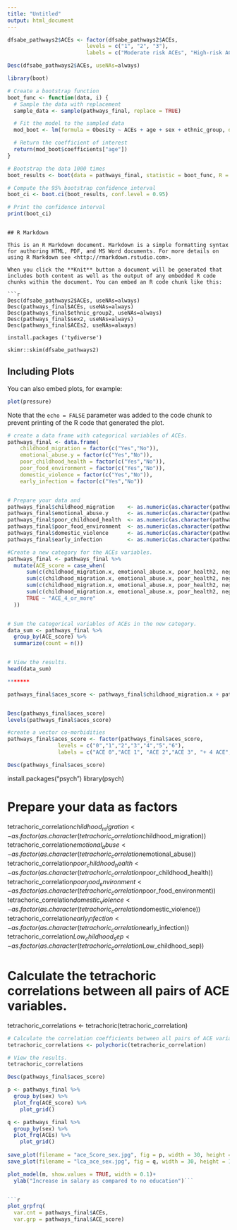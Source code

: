 ```yaml
---
title: "Untitled"
output: html_document
---
```


```r
dfsabe_pathways2$ACEs <- factor(dfsabe_pathways2$ACEs,
                         levels = c("1", "2", "3"),
                         labels = c("Moderate risk ACEs", "High-risk ACEs", "Low-risk ACEs"))

Desc(dfsabe_pathways2$ACEs, useNAs=always)

library(boot)

# Create a bootstrap function
boot_func <- function(data, i) {
  # Sample the data with replacement
  sample_data <- sample(pathways_final, replace = TRUE)

  # Fit the model to the sampled data
  mod_boot <- lm(formula = Obesity ~ ACEs + age + sex + ethnic_group, data = pathways_final)

  # Return the coefficient of interest
  return(mod_boot$coefficients["age"])
}

# Bootstrap the data 1000 times
boot_results <- boot(data = pathways_final, statistic = boot_func, R = 1000)

# Compute the 95% bootstrap confidence interval
boot_ci <- boot.ci(boot_results, conf.level = 0.95)

# Print the confidence interval
print(boot_ci)

```


```

## R Markdown

This is an R Markdown document. Markdown is a simple formatting syntax for authoring HTML, PDF, and MS Word documents. For more details on using R Markdown see <http://rmarkdown.rstudio.com>.

When you click the **Knit** button a document will be generated that includes both content as well as the output of any embedded R code chunks within the document. You can embed an R code chunk like this:

```r
Desc(dfsabe_pathways2$ACEs, useNAs=always)
Desc(pathways_final$ACEs, useNAs=always)
Desc(pathways_final$ethnic_group2, useNAs=always)
Desc(pathways_final$sex2, useNAs=always)
Desc(pathways_final$ACEs2, useNAs=always)

install.packages ('tydiverse')

skimr::skim(dfsabe_pathways2)
```

## Including Plots

You can also embed plots, for example:

```r
plot(pressure)
```

Note that the `echo = FALSE` parameter was added to the code chunk to prevent printing of the R code that generated the plot.

```r


# create a data frame with categorical variables of ACEs.
pathways_final <- data.frame(
    childhood_migration = factor(c("Yes","No")),
    emotional_abuse.y = factor(c("Yes","No")),
    poor_childhood_health = factor(c("Yes","No")),
    poor_food_environment = factor(c("Yes","No")),
    domestic_violence = factor(c("Yes","No")),
    early_infection = factor(c("Yes","No"))


# Prepare your data and 
pathways_final$childhood_migration    <- as.numeric(as.character(pathways_final$childhood_migration))
pathways_final$emotional_abuse.y      <- as.numeric(as.character(pathways_final$emotional_abuse.y))
pathways_final$poor_childhood_health  <- as.numeric(as.character(pathways_final$poor_childhood_health))
pathways_final$poor_food_environment  <- as.numeric(as.character(pathways_final$poor_food_environment))
pathways_final$domestic_violence      <- as.numeric(as.character(pathways_final$domestic_violence))
pathways_final$early_infection        <- as.numeric(as.character(pathways_final$early_infection))

#Create a new category for the ACEs variables.
pathways_final <- pathways_final %>%
  mutate(ACE_score = case_when(
      sum(c(childhood_migration.x, emotional_abuse.x, poor_health2, neglected_food, household_violence, early_infection.x)) == 0 ~ "ACE_0",
      sum(c(childhood_migration.x, emotional_abuse.x, poor_health2, neglected_food, household_violence, early_infection.x)) == 1 ~ "ACE_1",
      sum(c(childhood_migration.x, emotional_abuse.x, poor_health2, neglected_food, household_violence, early_infection.x)) == 2 ~ "ACE_2",
      sum(c(childhood_migration.x, emotional_abuse.x, poor_health2, neglected_food, household_violence, early_infection.x)) == 3 ~ "ACE_3",
      TRUE ~ "ACE_4_or_more"
  ))


# Sum the categorical variables of ACEs in the new category.
data_sum <- pathways_final %>%
  group_by(ACE_score) %>%
  summarize(count = n())


# View the results.
head(data_sum)

*******

pathways_final$aces_score <- pathways_final$childhood_migration.x + pathways_final$emotional_abuse.x + pathways_final$poor_health2 + pathways_final$neglected_food + pathways_final$household_violence + pathways_final$early_infection.x


Desc(pathways_final$aces_score)
levels(pathways_final$aces_score)

#create a vector co-morbidities
pathways_final$aces_score <- factor(pathways_final$aces_score,
                levels = c("0","1","2","3","4","5","6"),
                labels = c("ACE 0","ACE 1", "ACE 2","ACE 3", "+ 4 ACE","+ 4 ACE", "+ 4 ACE"))

Desc(pathways_final$aces_score)
```

install.packages("psych")
library(psych)

# Prepare your data as factors
tetrachoric_correlation$childhood_migration    <- as.factor(as.character(tetrachoric_correlation$childhood_migration))
tetrachoric_correlation$emotional_abuse        <- as.factor(as.character(tetrachoric_correlation$emotional_abuse))
tetrachoric_correlation$poor_childhood_health  <- as.factor(as.character(tetrachoric_correlation$poor_childhood_health))
tetrachoric_correlation$poor_food_environment  <- as.factor(as.character(tetrachoric_correlation$poor_food_environment))
tetrachoric_correlation$domestic_violence      <- as.factor(as.character(tetrachoric_correlation$domestic_violence))
tetrachoric_correlation$early_infection        <- as.factor(as.character(tetrachoric_correlation$early_infection))
tetrachoric_correlation$Low_childhood_sep      <- as.factor(as.character(tetrachoric_correlation$Low_childhood_sep))

# Calculate the tetrachoric correlations between all pairs of ACE variables.
tetrachoric_correlations <- tetrachoric(tetrachoric_correlation)

```r
# Calculate the correlation coefficients between all pairs of ACE variables.
tetrachoric_correlations <- polychoric(tetrachoric_correlation)

# View the results.
tetrachoric_correlations
```


```r
Desc(pathways_final$aces_score)
```


```r
p <- pathways_final %>% 
  group_by(sex) %>% 
  plot_frq(ACE_score) %>%
    plot_grid()

q <- pathways_final %>% 
  group_by(sex) %>% 
  plot_frq(ACEs) %>%
    plot_grid()
    
save_plot(filename = "ace_Score_sex.jpg", fig = p, width = 30, height = 19)
save_plot(filename = "lca_ace_sex.jpg", fig = q, width = 30, height = 19)

```



```r
plot_model(m, show.values = TRUE, width = 0.1)+
  ylab("Increase in salary as compared to no education")```


```r
plot_grpfrq(
  var.cnt = pathways_final$ACEs, 
  var.grp = pathways_final$ACE_score)
  
```

